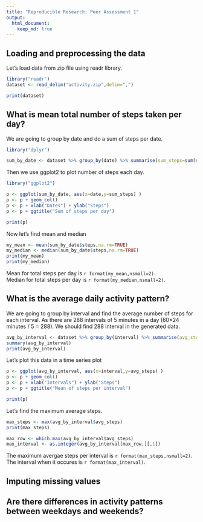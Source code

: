 ```yaml
---
title: "Reproducible Research: Peer Assessment 1"
output: 
  html_document:
    keep_md: true
---
```



## Loading and preprocessing the data

Let's load data from zip file using readr library.
```r
library("readr")
dataset <- read_delim("activity.zip",delim=",")

print(dataset)
```



## What is mean total number of steps taken per day?
We are going to group by date and do a sum of steps per date.

```r
library("dplyr")

sum_by_date <- dataset %>% group_by(date) %>% summarise(sum_steps=sum(steps, na.rm=TRUE))

```


Then we use ggplot2 to plot number of steps each day.
```r
library("ggplot2")

p <- ggplot(sum_by_date, aes(x=date,y=sum_steps) ) 
p <- p + geom_col()
p <- p + xlab("Dates") + ylab("Steps") 
p <- p + ggtitle("Sum of steps per day") 

print(p)
```

Now let's find mean and median
```r
my_mean <- mean(sum_by_date$steps,na.rm=TRUE)
my_median <- median(sum_by_date$steps,na.rm=TRUE)
print(my_mean)
print(my_median)

```

Mean for total steps per day is `r format(my_mean,nsmall=2)`.  
Median for total steps per day is `r format(my_median,nsmall=2)`.  



## What is the average daily activity pattern?

We are going to group by interval and find the average number of steps for each interval.
As there are 288 intervals of 5 minutes in a day (60*24 minutes / 5 = 288).
We should find 288 interval in the generated data.

```r

avg_by_interval <- dataset %>% group_by(interval) %>% summarise(avg_steps=mean(steps, na.rm=TRUE))
summary(avg_by_interval)
print(avg_by_interval)

```


Let's plot this data in a time series plot

```r

p <- ggplot(avg_by_interval, aes(x=interval,y=avg_steps) ) 
p <- p + geom_col()
p <- p + xlab("Intervals") + ylab("Steps") 
p <- p + ggtitle("Mean of steps per interval") 

print(p)

```

Let's find the maximum average steps.

```r

max_steps <- max(avg_by_interval$avg_steps)
print(max_steps)

max_row <- which.max(avg_by_interval$avg_steps)
max_interval <- as.integer(avg_by_interval[max_row,][,1])


```

The maximum avergae steps per interval is  `r format(max_steps,nsmall=2)`.  
The interval when it occures is `r format(max_interval)`. 


## Imputing missing values



## Are there differences in activity patterns between weekdays and weekends?
